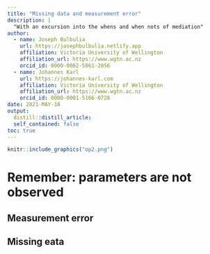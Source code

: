 ```yaml
---
title: "Missing data and measurement error"
description: |
  "With an excursion into the whens and when nots of mediation"
author:
  - name: Joseph Bulbulia
    url: https://josephbulbulia.netlify.app
    affiliation: Victoria University of Wellington
    affiliation_url: https://www.wgtn.ac.nz
    orcid_id: 0000-0002-5861-2056
  - name: Johannes Karl
    url: https://johannes-karl.com
    affiliation: Victoria University of Wellington
    affiliation_url: https://www.wgtn.ac.nz
    orcid_id: 0000-0001-5166-0728
date: 2021-MAY-18
output:
  distill::distill_article:
  self_contained: false
toc: true
---
```



```r
knitr::include_graphics("op2.png")
```

# Remember: parameters are not observed

## Measurement error

## Missing eata



